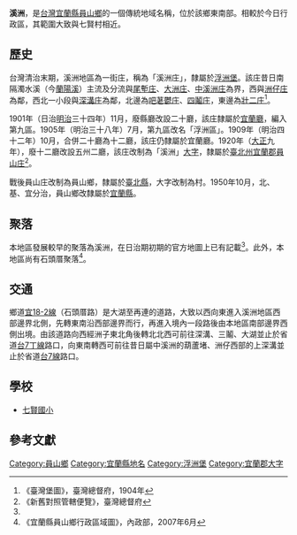 {{noteTA
|1 = zh-cn:庄; zh-hk:庄; zh-tw:庄;
}}
'''溪洲'''，是[[台灣|台灣]][[宜蘭縣|宜蘭縣]][[員山鄉|員山鄉]]的一個傳統地域名稱，位於該鄉東南部。相較於今日行政區，其範圍大致與七賢村相近。

==歷史==
台灣清治末期，溪洲地區為一街庄，稱為「溪洲庄」，隸屬於[[浮洲堡|浮洲堡]]。該庄昔日南隔濁水溪（今[[蘭陽溪|蘭陽溪]]）主流及分流與[[尾塹庄|尾塹庄]]、[[大洲庄|大洲庄]]、[[中溪洲庄|中溪洲庄]]為界，西與[[洲子_(宜蘭縣)|洲仔庄]]為鄰，西北一小段與[[深溝庄|深溝庄]]為鄰，北邊為[[吧荖鬱庄|吧荖鬱庄]]、[[四鬮庄|四鬮庄]]，東邊為[[壯二庄|壯二庄]]<ref name="臺灣堡圖">《臺灣堡圖》，臺灣總督府，1904年</ref>。

1901年（日治[[明治|明治]]三十四年）11月，廢縣廳改設二十廳，該庄隸屬於[[宜蘭廳|宜蘭廳]]，編入第九區。1905年（明治三十八年）7月，第九區改名「浮洲區」。1909年（明治四十二年）10月，合併二十廳為十二廳，該庄仍隸屬於宜蘭廳。1920年（[[大正|大正]]九年），廢十二廳改設五州二廳，該庄改制為「溪洲」[[大字|大字]]，隸屬於[[臺北州|臺北州]][[宜蘭郡|宜蘭郡]][[員山庄|員山庄]]<ref>《新舊對照管轄便覽》，臺灣總督府</ref>。

戰後員山庄改制為員山鄉，隸屬於[[臺北縣|臺北縣]]，大字改制為村。1950年10月，北、基、宜分治，員山鄉改隸屬於[[宜蘭縣|宜蘭縣]]。

==聚落==
本地區發展較早的聚落為溪洲，在日治期初期的官方地圖上已有記載<ref name="臺灣堡圖"/>。此外，本地區尚有石頭厝聚落<ref>《宜蘭縣員山鄉行政區域圖》，內政部，2007年6月</ref>。

==交通==
鄉道[[宜18-2線|宜18-2線]]（石頭厝路）是大湖至再連的道路，大致以西向東進入溪洲地區西部邊界北側，先轉東南沿西部邊界而行，再進入境內一段路後由本地區南部邊界西側出境。由該道路向西經洲子東北角後轉北北西可前往深溝、三鬮、大湖並止於省道[[台7丁線|台7丁線]]路口，向東南轉西可前往昔日屬中溪洲的葫蘆堵、洲仔西部的上深溝並止於省道[[台7線|台7線]]路口。

==學校==
*[[宜蘭縣員山鄉七賢國民小學|七賢國小]]

==參考文獻==
{{reflist}}

{{宜蘭郡}}

[[Category:員山鄉|Category:員山鄉]]
[[Category:宜蘭縣地名|Category:宜蘭縣地名]]
[[Category:浮洲堡|Category:浮洲堡]]
[[Category:宜蘭郡大字|Category:宜蘭郡大字]]